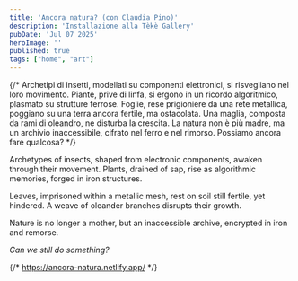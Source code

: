 ```yaml
---
title: 'Ancora natura? (con Claudia Pino)'
description: 'Installazione alla Tèkè Gallery'
pubDate: 'Jul 07 2025'
heroImage: ''
published: true
tags: ["home", "art"]
---
```



{/* Archetipi di insetti, modellati su componenti elettronici, si risvegliano nel loro movimento. Piante, prive di linfa, si ergono in un ricordo algoritmico, plasmato su strutture ferrose. Foglie, rese prigioniere da una rete metallica, poggiano su una terra ancora fertile, ma ostacolata. Una maglia, composta da rami di oleandro, ne disturba la crescita. La natura non è più madre, ma un archivio inaccessibile, cifrato nel ferro e nel rimorso. Possiamo ancora fare qualcosa? */}

<ImageWithShadow 
  src="/images/exps/ancora-natura/ancora_natura_3.jpg" 
  alt="Ancora natura? 3" 
/>

Archetypes of insects, shaped from electronic components, awaken through their movement. Plants, drained of sap, rise as algorithmic memories, forged in iron structures.

Leaves, imprisoned within a metallic mesh, rest on soil still fertile, yet hindered. A weave of oleander branches disrupts their growth.

Nature is no longer a mother, but an inaccessible archive, encrypted in iron and remorse.

_Can we still do something?_

<ImageWithShadow 
  src="/images/exps/ancora-natura/ancora_natura_5.jpg" 
  alt="Ancora natura? 1" 
/>

<ImageWithShadow 
  src="/images/exps/ancora-natura/ancora_natura_6.jpg" 
  alt="Ancora natura? 2" 
/>

<ImageWithShadow 
  src="/images/exps/ancora-natura/ancora_natura_9.jpg" 
  alt="Ancora natura? 3" 
/>

{/* https://ancora-natura.netlify.app/ */}
